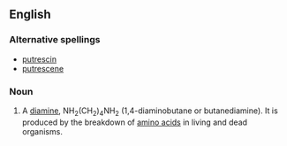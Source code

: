 ==English==

===Alternative spellings===
*[[putrescin]]
*[[putrescene]]

===Noun===
{{en-noun|-}}
{{wikipedia}}

# A [[diamine]], NH<sub>2</sub>(CH<sub>2</sub>)<sub>4</sub>NH<sub>2</sub> (1,4-diaminobutane or butanediamine).  It is produced by the breakdown of [[amino acid]]s in living and dead organisms.